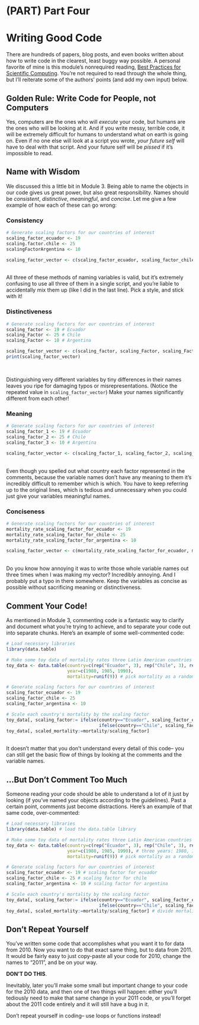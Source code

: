 # (PART) Part Four {-} 

# Writing Good Code

There are hundreds of papers, blog posts, and even books written about how to write code in the clearest, least buggy way possible. A personal favorite of mine is this module's nonrequired reading, [Best Practices for Scientific Computing](http://journals.plos.org/plosbiology/article/file?id=10.1371/journal.pbio.1001745&type=printable). You're not required to read through the whole thing, but I'll reiterate some of the authors' points (and add my own input) below. 

## Golden Rule: Write Code for People, not Computers

Yes, computers are the ones who will *execute* your code, but humans are the ones who will be looking at it. And if you write messy, terrible code, it will be extremely difficult for humans to understand what on earth is going on. Even if no one else will look at a script you wrote, *your future self* will have to deal with that script. And your future self will be *pissed* if it's impossible to read. 

## Name with Wisdom

We discussed this a little bit in Module 3. Being able to name the objects in our code gives us great power, but also great responsibility. Names should be *consistent*, *distinctive*, *meaningful*, and *concise*. Let me give a few example of how each of these can go wrong:

### Consistency
```r
# Generate scaling factors for our countries of interest
scaling_factor_ecuador <- 19
scaling.factor.chile <- 25
scalingFactorArgentina <- 10

scaling_factor_vector <- c(scaling_factor_ecuador, scaling_factor_chile, scaling_factor_argentina)
```
<br>
All three of these methods of naming variables is valid, but it's extremely confusing to use all three of them in a single script, and you're liable to accidentally mix them up (like I did in the last line). Pick a style, and stick with it!

### Distinctiveness
```r
# Generate scaling factors for our countries of interest
scaling_factor <- 19 # Ecuador
scaling_Factor <- 25 # Chile
scaling_Factor <- 10 # Argentina

scaling_factor_vector <- c(scaling_factor, scaling_Factor, scaling_Factor)
print(scaling_factor_vector)
```
<br>

Distinguishing very different variables by tiny differences in their names leaves you ripe for damaging typos or misrepresentations. (Notice the repeated value in `scaling_factor_vector`) Make your names significantly different from each other!

### Meaning
```r
# Generate scaling factors for our countries of interest
scaling_factor_1 <- 19 # Ecuador
scaling_factor_2 <- 25 # Chile
scaling_factor_3 <- 10 # Argentina

scaling_factor_vector <- c(scaling_factor_1, scaling_factor_2, scaling_factor_3) # I have no idea what these three scaling factors represent anymore
```
<br>
Even though you spelled out what country each factor represented in the comments, because the variable names don't have any meaning to them it's incredibly difficult to remember which is which. You have to keep referring up to the original lines, which is tedious and unnecessary when you could just give your variables meaningful names. 

### Conciseness
```r
# Generate scaling factors for our countries of interest
mortality_rate_scaling_factor_for_ecuador <- 19
mortality_rate_scaling_factor_for_chile <- 25 
mortality_rate_scaling_factor_for_argentina <- 10 

scaling_factor_vector <- c(mortality_rate_scaling_factor_for_ecuador, mortality_rate_scaling_factor_for_chile, mortality_rate_scaling_factor_for_argentina)
```
<br>
Do you know how annoying it was to write those whole variable names out three times when I was making my vector? Incredibly annoying. And I probably put a typo in there somewhere. Keep the variables as concise as possible without sacrificing meaning or distinctiveness. 

## Comment Your Code!

As mentioned in Module 3, commenting code is a fantastic way to clarify and document what you're trying to achieve, and to separate your code out into separate chunks. Here's an example of some well-commented code:
```r
# Load necessary libraries
library(data.table)

# Make some toy data of mortality rates three Latin American countries
toy_data <- data.table(country=c(rep("Ecuador", 3), rep("Chile", 3), rep("Argentina", 3)),
                       year=c(1980, 1985, 1990),
                       mortality=runif(9)) # pick mortality as a random number between 0 and 1

# Generate scaling factors for our countries of interest
scaling_factor_ecuador <- 19
scaling_factor_chile <- 25
scaling_factor_argentina <- 10

# Scale each country's mortality by the scaling factor
toy_data[, scaling_factor:= ifelse(country=="Ecuador", scaling_factor_ecuador,
                                   ifelse(country=="Chile", scaling_factor_chile, scaling_factor_argentina))]
toy_data[, scaled_mortality:=mortality/scaling_factor]

```
<br>
It doesn't matter that you don't understand every detail of this code-- you can still get the basic flow of things by looking at the comments and the variable names.


## ...But Don't Comment Too Much
Someone reading your code should be able to understand a lot of it just by looking (if you've named your objects according to the guidelines). Past a certain point, comments just become distractions. Here's an example of that same code, over-commented:
```r
# Load necessary libraries
library(data.table) # load the data.table library

# Make some toy data of mortality rates three Latin American countries
toy_data <- data.table(country=c(rep("Ecuador", 3), rep("Chile", 3), rep("Argentina", 3)), # three countries: Chile, Argentina, and Ecuador
                       year=c(1980, 1985, 1990), # three years: 1980, 1985, and 1990
                       mortality=runif(9)) # pick mortality as a random number between 0 and 1

# Generate scaling factors for our countries of interest
scaling_factor_ecuador <- 19 # scaling factor for ecuador
scaling_factor_chile <- 25 # scaling factor for chile
scaling_factor_argentina <- 10 # scaling factor for argentina

# Scale each country's mortality by the scaling factor
toy_data[, scaling_factor:= ifelse(country=="Ecuador", scaling_factor_ecuador,
                                   ifelse(country=="Chile", scaling_factor_chile, scaling_factor_argentina))]
toy_data[, scaled_mortality:=mortality/scaling_factor] # divide mortality by the scaling factor

```

## Don't Repeat Yourself
You've written some code that accomplishes what you want it to for data from 2010. Now you want to do that exact same thing, but to data from 2011. It would be fairly easy to just copy-paste all your code for 2010, change the names to "2011", and be on your way. 

**DON'T DO THIS**. 

Inevitably, later you'll make some small but important change to your code for the 2010 data, and then one of two things will happen: either you'll tediously need to make that same change in your 2011 code, or you'll forget about the 2011 code entirely and it will still have a bug in it. 

Don't repeat yourself in coding-- use loops or functions instead!



